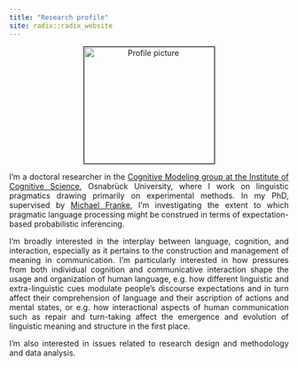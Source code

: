 ```yaml
---
title: "Research profile"
site: radix::radix_website
---
```


<style>
body {
  text-align: justify}

h1 {
  text-align: center
}

.aligncenter {
    text-align: center;
}
</style>

<p class="aligncenter"><img src="images/profile.jpeg" alt="Profile picture" align="middle" style="width:235px;height:210px;border:1px solid black;"></p>

I'm a doctoral researcher in the [Cognitive Modeling group at the Institute of Cognitive Science](https://www.ikw.uni-osnabrueck.de/en/research_groups/cognitive_modeling/home.html), Osnabrück University, where I work on linguistic pragmatics drawing primarily on experimental methods. In my PhD, supervised by [Michael Franke](http://www.home.uni-osnabrueck.de/michfranke/index.html), I'm investigating the extent to which pragmatic language processing might be construed in terms of expectation-based probabilistic inferencing.

I'm broadly interested in the interplay between language, cognition, and interaction, especially as it pertains to the construction and management of meaning in communication. I'm particularly interested in how pressures from both individual cognition and communicative interaction shape the usage and organization of human language, e.g. how different linguistic and extra-linguistic cues modulate people's discourse expectations and in turn affect their comprehension of language and their ascription of actions and mental states, or e.g. how interactional aspects of human communication such as repair and turn-taking affect the emergence and evolution of linguistic meaning and structure in the first place.

I'm also interested in issues related to research design and methodology and data analysis.
